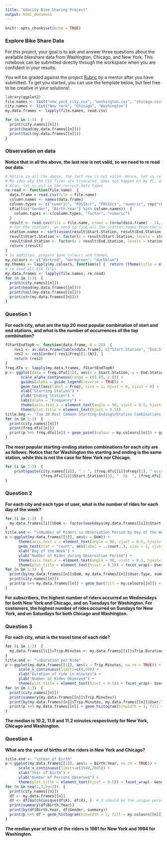 ```yaml
---
title: "Udacity Bike Sharing Project"
output: html_document
---
```


```r
knitr::opts_chunk$set(echo = TRUE)
```

### Explore Bike Share Data

For this project, your goal is to ask and answer three questions about the available bikeshare data from Washington, Chicago, and New York.  This notebook can be submitted directly through the workspace when you are confident in your results.

You will be graded against the project [Rubric](https://review.udacity.com/#!/rubrics/2508/view) by a mentor after you have submitted.  To get you started, you can use the template below, but feel free to be creative in your solutions!

```r
library(ggplot2)
file.names <- list("new_york_city.csv", "washington.csv", "chicago.csv")
city.names <- list("New York", "Chicago", "Washington")
my.data.frames <- lapply(file.names, read.csv)
```

```r
for (n in 1:3)  {
  print(city.names[[n]])
  print(head(my.data.frames[[n]]))
  print(tail(my.data.frames[[n]]))
}
```

### Observation on data

**Notice that in all the above, the last row is not valid, so we need to re read our data.**

```r
# Notice in all the above, the last row is not valid. Hence, let us re read all the files excluding the last row
# No idea why the CSV files are truncated, does not happen on my PC, already sent feedback to Udacity
# Also, let us put in the correct data types
re.read <- function(file.name)  {
  data.frame = read.csv(file = file.name)
  column.names <- names(data.frame)
  column.types <- c("numeric", "POSIXct", "POSIXct", "numeric", rep("character", 2), "factor")
  if(all(c("Gender", "Birth.Year") %in% column.names))  {
    column.types <- c(column.types, "factor", "numeric")
  }
  result <- read.csv(file = file.name, nrows = (nrow(data.frame) - 1), colClasses = column.types)
  # for the stations, we need to find all the station names from the start and end stations
  station.names <- sort(union(result$Start.Station, result$End.Station))
  result$Start.Station <- factor(x = result$Start.Station, levels = station.names)
  result$End.Station <- factor(x = result$End.Station, levels = station.names)
  return (result)
}
# In addition, prepare some colours and themes
my.colours <- c("darkred", "darkgreen", "darkblue")
my.themes <- lapply(my.colours, function(c) {  return (theme(title = element_text(colour = c))) })
# re read all CSV files
my.data.frames <- lapply(file.names, re.read)
for (n in 1:3)  {
  print(city.names[[n]])
  print(head(my.data.frames[[n]]))
  print(tail(my.data.frames[[n]]))
  print(str(my.data.frames[[n]]))
}
```

### Question 1


**For each city, what are the top 20 most popular combination of start and end stations, and what is the number of occurrences of the top combination?**

```r
fStartEndTopN <- function(data.frame, N = 20)  {
    res1 <- as.data.frame(table(data.frame[, c("Start.Station", "End.Station")]))
    res2 <- res1[order(-res1$Freq)[1:(N)], ]
    return (res2)
}
freq.dfs <- lapply(my.data.frames, fStartEndTopN)
p <- ggplot(data = freq.dfs[[1]], aes(x = Start.Station, y = End.Station, alpha = Freq)) +
       scale_alpha_continuous(range = c(0.05, 1.0)) +
       guides(alpha = guide_legend(reverse = TRUE)) +
       geom_text(aes(label = Freq), size = 3, hjust = 0, vjust = 0) +
       xlab("Starting Station") +
       ylab("Ending Station") +
       labs(alpha = "Frequency") +
       theme(axis.text.x = element_text(angle = 90, vjust = 0.5, hjust=1)) +
       theme(plot.title = element_text(hjust = 0.5))
title.beg <- "Top 20 Most Common Starting-Ending\nStation Combinations in"
for (n in 1:3)  {
  print(city.names[[n]])
  print(freq.dfs[[n]])
  print(p %+% freq.dfs[[n]] + geom_point(colour = my.colours[[n]]) + ggtitle(paste(title.beg, city.names[[n]])) + my.themes[[n]])
}
```

**The most popular starting-ending station combinations for each city are as follows. Notice that for Washington the starting and ending is the same station, while this is not the case for New York nor Chicago.**

```r
for (i in 1:3)  {
    print(paste(city.names[[i]], " : ", (freq.dfs[[i]]$Freq)[1], " occurrences, from   ",
                (freq.dfs[[i]]$Start.Station)[1], "  to  ", (freq.dfs[[i]]$End.Station)[1]))
}
```

### Question 2

**For each city and each type of user, what is the number of rides for each day of the week?**

```r
for (i in 1:3)  {
  my.data.frames[[i]]$DoW <- factor(weekdays(my.data.frames[[i]]$Start.Time), levels = c("Monday","Tuesday","Wednesday","Thursday","Friday","Saturday","Sunday"))
}
title.end <- "\nNumber of Riders in Observation Period by Day of the Week"
p <-ggplot(my.data.frames[[1]], aes(x = DoW)) +
      theme(axis.text.x = element_text(angle = 90, vjust = 0.5, hjust=1)) +
      geom_text(stat = "count", aes(label = ..count..), size = 3, vjust = -1) +
      xlab("Day of the Week") +
      ylab("Number of Rides during Observation Period") +
      theme(axis.text.x = element_text(angle = 90, vjust = 0.5, hjust=1)) +
      theme(plot.title = element_text(hjust = 0.5)) + facet_wrap(~ User.Type)
for (n in 1:3)  {
  print(by(my.data.frames[[n]]$DoW, my.data.frames[[n]]$User.Type, summary))
  print(city.names[[n]])
  print(p %+% my.data.frames[[n]] + geom_bar(fill = my.colours[[n]]) + my.themes[[n]] + ggtitle(paste(city.names[[n]], title.end)))
}
```

**For subscribers, the highest number of riders occurred on Wednesdays for both New York and Chicago, and on Tuesdays for Washington. For customers, the highest number of rides occurred on Sundays for New York, and on Saturdays for both Chicago and Washington.**

### Question 3

**For each city, what is the travel time of each ride?**

```r
for (i in 1:3)  {
  my.data.frames[[i]]$Trip.Minutes <- my.data.frames[[i]]$Trip.Duration / 60
}
title.end <- "\nDuration per Ride"
p <-ggplot(my.data.frames[[1]], aes(x = Trip.Minutes, na.rm = TRUE)) +
      scale_x_continuous(limits=c(0,60)) +
      xlab("Duration of ride in minutes") +
      ylab("Number of Rides Observed") +
      theme(plot.title = element_text(hjust = 0.5)) + facet_wrap(~ User.Type)
for (n in 1:3)  {
  print(city.names[[n]])
  print(summary(my.data.frames[[n]]$Trip.Minutes))
  print(by(my.data.frames[[n]]$Trip.Minutes, my.data.frames[[n]]$User.Type, summary))
  print(p %+% my.data.frames[[n]] + geom_histogram(binwidth = 1, fill = my.colours[[n]]) + my.themes[[n]]  + ggtitle(paste(city.names[[n]], title.end)))
}
```

**The median is 10.2, 11.8 and 11.2 minutes respectively for New York, Chicago and Washington.**

### Question 4

**What are the year of births of the riders in New York and Chicago?**

```r
title.end <- "\nYear of Birth"
p <-ggplot(my.data.frames[[1]], aes(x = Birth.Year, na.rm = TRUE)) +
      scale_x_continuous(limits=c(1940,2005)) +
      xlab("Year of Birth") +
      ylab("Number of Persons Observed") +
      theme(plot.title = element_text(hjust = 0.5)) + facet_wrap(~ Gender)
for (n in seq(1,3,by=2))  {
  print(city.names[[n]])
  df <- my.data.frames[[n]]
  df <- df[match(unique(df$X), df$X), ]  # X should be the unique person identifier
  print(summary(df$Birth.Year))
  print(by(df$Birth.Year, df$Gender, summary))
  print(p %+% df + geom_histogram(binwidth = 1, fill = my.colours[[n]]) + my.themes[[n]] + ggtitle(paste(city.names[[n]], title.end)))
}
```

**The median year of birth of the riders is 1981 for New York and 1984 for Washington.**